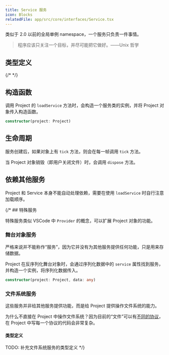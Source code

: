 ```yaml
---
title: Service 服务
icon: Blocks
relatedFile: app/src/core/interfaces/Service.tsx
---
```


类似于 2.0 以前的全局单例 namespace，一个服务只负责一件事情。

> 程序应该只关注一个目标，并尽可能把它做好。——Unix 哲学

## 类型定义

{/* <AutoTypeTable path="../app/src/core/interfaces/Service.tsx" name="Service" /> */}

## 构造函数

调用 Project 的 `loadService` 方法时，会构造一个服务类的实例，并将 Project 对象传入构造函数。

```ts
constructor(project: Project)
```

## 生命周期

服务创建后，如果对象上有 `tick` 方法，则会在每一帧调用 `tick` 方法。

当 Project 对象销毁（即用户关闭文件）时，会调用 `dispose` 方法。

## 依赖其他服务

Project 和 Service 本身不能自动处理依赖，需要在使用 `loadService` 时自行注意加载顺序。

{/* ## 特殊服务

特殊服务类似 VSCode 中 `Provider` 的概念，可以扩展 Project 对象的功能。

### 舞台对象服务

严格来说并不能称作“服务”，因为它并没有为其他服务提供任何功能，只是用来存储数据。

Project 在反序列化舞台对象时，会通过序列化数据中的 `service` 属性找到服务，并构造一个实例，将序列化数据传入。

```ts
constructor(project: Project, data: any)
```

### 文件系统服务

这些服务并非给其他服务提供功能，而是给 Project 提供操作文件系统的能力。

为什么不直接在 Project 中操作文件系统？因为目前的“文件”可以有[不同的协议](/docs/app/v2-changelog#uri)，在 Project 中写每一个协议的代码会非常复杂。

#### 类型定义

TODO: 补充文件系统服务的类型定义 */}
